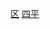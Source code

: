 {{Catnav|頁面分類|...|市辖区|吉林市辖区}}
{{Catnav|頁面分類|...|吉林县级行政区|四平区县市}}
{{Catnav|頁面分類|...|吉林地级市|四平|四平行政区划|四平区县市}}
{{catmore|铁西区 (四平市)|四平市船营区}}

[[Category:四平区县市|区]]
[[Category:吉林市辖区|四平]]